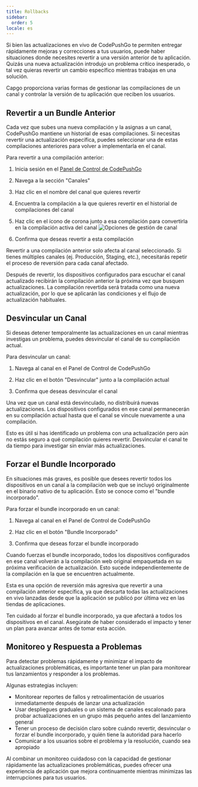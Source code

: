 ```yaml
---
title: Rollbacks
sidebar:
  order: 5
locale: es
---
```



Si bien las actualizaciones en vivo de CodePushGo te permiten entregar rápidamente mejoras y correcciones a tus usuarios, puede haber situaciones donde necesites revertir a una versión anterior de tu aplicación. Quizás una nueva actualización introdujo un problema crítico inesperado, o tal vez quieras revertir un cambio específico mientras trabajas en una solución.

Capgo proporciona varias formas de gestionar las compilaciones de un canal y controlar la versión de tu aplicación que reciben los usuarios.

## Revertir a un Bundle Anterior

Cada vez que subes una nueva compilación y la asignas a un canal, CodePushGo mantiene un historial de esas compilaciones. Si necesitas revertir una actualización específica, puedes seleccionar una de estas compilaciones anteriores para volver a implementarla en el canal.

Para revertir a una compilación anterior:

<Steps>

1. Inicia sesión en el [Panel de Control de CodePushGo](https://app.capgo.io)

2. Navega a la sección "Canales"

3. Haz clic en el nombre del canal que quieres revertir

4. Encuentra la compilación a la que quieres revertir en el historial de compilaciones del canal

5. Haz clic en el ícono de corona junto a esa compilación para convertirla en la compilación activa del canal
   ![Opciones de gestión de canal](/select_bundle.webp)

6. Confirma que deseas revertir a esta compilación

</Steps>

<Aside type="note">
Revertir a una compilación anterior solo afecta al canal seleccionado. Si tienes múltiples canales (ej. Producción, Staging, etc.), necesitarás repetir el proceso de reversión para cada canal afectado.
</Aside>

Después de revertir, los dispositivos configurados para escuchar el canal actualizado recibirán la compilación anterior la próxima vez que busquen actualizaciones. La compilación revertida será tratada como una nueva actualización, por lo que se aplicarán las condiciones y el flujo de actualización habituales.

## Desvincular un Canal

Si deseas detener temporalmente las actualizaciones en un canal mientras investigas un problema, puedes desvincular el canal de su compilación actual.

Para desvincular un canal:

1. Navega al canal en el Panel de Control de CodePushGo

2. Haz clic en el botón "Desvincular" junto a la compilación actual

3. Confirma que deseas desvincular el canal

Una vez que un canal está desvinculado, no distribuirá nuevas actualizaciones. Los dispositivos configurados en ese canal permanecerán en su compilación actual hasta que el canal se vincule nuevamente a una compilación.

Esto es útil si has identificado un problema con una actualización pero aún no estás seguro a qué compilación quieres revertir. Desvincular el canal te da tiempo para investigar sin enviar más actualizaciones.

## Forzar el Bundle Incorporado

En situaciones más graves, es posible que desees revertir todos los dispositivos en un canal a la compilación web que se incluyó originalmente en el binario nativo de tu aplicación. Esto se conoce como el "bundle incorporado".

Para forzar el bundle incorporado en un canal:

1. Navega al canal en el Panel de Control de CodePushGo

2. Haz clic en el botón "Bundle Incorporado"

3. Confirma que deseas forzar el bundle incorporado

Cuando fuerzas el bundle incorporado, todos los dispositivos configurados en ese canal volverán a la compilación web original empaquetada en su próxima verificación de actualización. Esto sucede independientemente de la compilación en la que se encuentren actualmente.

Esta es una opción de reversión más agresiva que revertir a una compilación anterior específica, ya que descarta todas las actualizaciones en vivo lanzadas desde que la aplicación se publicó por última vez en las tiendas de aplicaciones.

<Aside type="caution">
Ten cuidado al forzar el bundle incorporado, ya que afectará a todos los dispositivos en el canal. Asegúrate de haber considerado el impacto y tener un plan para avanzar antes de tomar esta acción.
</Aside>

## Monitoreo y Respuesta a Problemas

Para detectar problemas rápidamente y minimizar el impacto de actualizaciones problemáticas, es importante tener un plan para monitorear tus lanzamientos y responder a los problemas.

Algunas estrategias incluyen:

- Monitorear reportes de fallos y retroalimentación de usuarios inmediatamente después de lanzar una actualización
- Usar despliegues graduales o un sistema de canales escalonado para probar actualizaciones en un grupo más pequeño antes del lanzamiento general
- Tener un proceso de decisión claro sobre cuándo revertir, desvincular o forzar el bundle incorporado, y quién tiene la autoridad para hacerlo
- Comunicar a los usuarios sobre el problema y la resolución, cuando sea apropiado

Al combinar un monitoreo cuidadoso con la capacidad de gestionar rápidamente las actualizaciones problemáticas, puedes ofrecer una experiencia de aplicación que mejora continuamente mientras minimizas las interrupciones para tus usuarios.